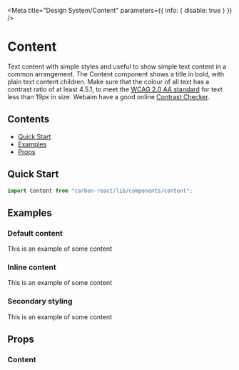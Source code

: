 
<Meta title="Design System/Content" parameters={{ info: { disable: true } }} />

# Content

Text content with simple styles and useful to show simple text content in a common arrangement.
The Content component shows a title in bold, with plain text content children. Make sure that the colour of all text has a
contrast ratio of at least 4.5.1, to meet the [WCAG 2.0 AA standard](https://www.w3.org/TR/UNDERSTANDING-WCAG20/visual-audio-contrast-contrast.html)
for text less than 19px in size. Webaim have a good online [Contrast Checker](http://webaim.org/resources/contrastchecker/).

## Contents

- [Quick Start](#quick-start)
- [Examples](#examples)
- [Props](#props)

## Quick Start

```js
import Content from "carbon-react/lib/components/content";
```

## Examples

### Default content

<Preview>
  <Story name="default">
    <Content title="Title" variant="primary">
      This is an example of some content
    </Content>
  </Story>
</Preview>

### Inline content

<Preview>
  <Story name="inline">
    <Content title="Title" inline>
      This is an example of some content
    </Content>
  </Story>
</Preview>

### Secondary styling

<Preview>
  <Story name="secondary styling">
    <Content title="Title" variant="secondary">
      This is an example of some content
    </Content>
  </Story>
</Preview>

## Props

### Content

<StyledSystemProps of={Content} margin noHeader />
